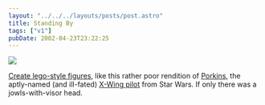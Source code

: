 ```yaml
---
layout: "../../../layouts/posts/post.astro"
title: Standing By
tags: ["v1"]
pubDate: 2002-04-23T23:22:25
---
```


![](/images/notes/standing-by.gif)

[Create lego-style figures][1], like this rather poor rendition of [Porkins][2], the aptly-named (and ill-fated) [X-Wing pilot][3] from Star Wars. If only there was a jowls-with-visor head.

[1]: http://www.reasonablyclever.com/ "Create lego-style figures: requires Flash"
[2]: http://web.qx.net/red6/Porkins/ "The Unofficial Jek Porkins web site "
[3]: http://www.geocities.com/Athens/Acropolis/6774/ "Porkins' demise"
